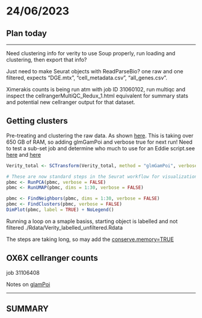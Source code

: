 # 24/06/2023

## Plan today

------------------------------------------------------------------------

Need clustering info for verity to use Soup properly, run loading and clustering, then export that info?

Just need to make Seurat objects with ReadParseBio? one raw and one filtered, expects "DGE.mtx", "cell_metadata.csv", "all_genes.csv".

Ximerakis counts is being run atm with job ID 31060102, run multiqc and inspect the cellrangerMultiQC_Redux_1.html equivalent for summary stats and potential new cellranger output for that dataset.

## Getting clusters

Pre-treating and clustering the raw data. As shown [here](https://satijalab.org/seurat/articles/sctransform_vignette.html). This is taking over 650 GB of RAM, so adding glmGamPoi and verbose true for next run! Need to test a sub-set job and determine who much to use for an Eddie script.see [here](https://www.wiki.ed.ac.uk/display/ResearchServices/Memory+Specification) and [here](https://www.wiki.ed.ac.uk/display/ResearchServices/Parallel+Environments)

```r
Verity_total <- SCTransform(Verity_total, method = "glmGamPoi", verbose = TURE)

# These are now standard steps in the Seurat workflow for visualization and clustering
pbmc <- RunPCA(pbmc, verbose = FALSE)
pbmc <- RunUMAP(pbmc, dims = 1:30, verbose = FALSE)

pbmc <- FindNeighbors(pbmc, dims = 1:30, verbose = FALSE)
pbmc <- FindClusters(pbmc, verbose = FALSE)
DimPlot(pbmc, label = TRUE) + NoLegend()


```

Running a loop on a smaple basiss, starting object is labelled and not filtered ./Rdata/Verity_labelled_unfiltered.Rdata

The steps are taking long, so may add the [conserve.memory=TRUE](https://rdrr.io/github/satijalab/seurat/man/SCTransform.html)

## OX6X cellranger counts

job 31106408

Notes on [glamPoi](https://github.com/const-ae/glmGamPoi)

------------------------------------------------------------------------

## SUMMARY
